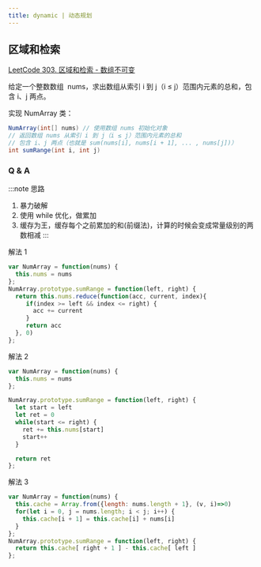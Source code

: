 ```yaml
---
title: dynamic | 动态规划
---
```


## 区域和检索

[LeetCode 303. 区域和检索 - 数组不可变](https://leetcode-cn.com/problems/range-sum-query-immutable/)

给定一个整数数组  nums，求出数组从索引 i 到 j（i ≤ j）范围内元素的总和，包含 i、j 两点。

实现 NumArray 类：
```cs
NumArray(int[] nums) // 使用数组 nums 初始化对象
// 返回数组 nums 从索引 i 到 j（i ≤ j）范围内元素的总和
// 包含 i、j 两点（也就是 sum(nums[i], nums[i + 1], ... , nums[j])）
int sumRange(int i, int j)
```

### Q & A

:::note 思路
1. 暴力破解
2. 使用 while 优化，做累加
3. 缓存为王，缓存每个之前累加的和(前缀法)，计算的时候会变成常量级别的两数相减
:::

解法 1
```js
var NumArray = function(nums) {
  this.nums = nums
};
NumArray.prototype.sumRange = function(left, right) {
  return this.nums.reduce(function(acc, current, index){
     if(index >= left && index <= right) {
       acc += current
     }
     return acc
  }, 0)
};
```

解法 2
```js
var NumArray = function(nums) {
  this.nums = nums
};

NumArray.prototype.sumRange = function(left, right) {
  let start = left
  let ret = 0
  while(start <= right) {
    ret += this.nums[start]
    start++
  }

  return ret
};
```

解法 3
```js
var NumArray = function(nums) {
  this.cache = Array.from({length: nums.length + 1}, (v, i)=>0)
  for(let i = 0, j = nums.length; i < j; i++) {
    this.cache[i + 1] = this.cache[i] + nums[i]
  }
};
NumArray.prototype.sumRange = function(left, right) {
  return this.cache[ right + 1 ] - this.cache[ left ]
};
```
